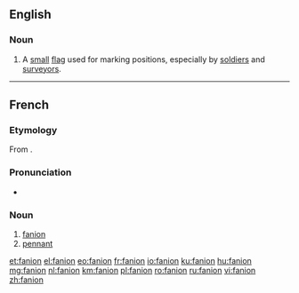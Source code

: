 ==English==

===Noun===
{{en-noun}}

# A [[small]] [[flag]] used for marking positions, especially by [[soldier]]s and [[surveyor]]s.

----

==French==

===Etymology===
From {{inh|fr|frm|feinion}}.

===Pronunciation===
* {{IPA|/fanjɔ̃/|lang=fr}}

===Noun===
{{fr-noun|m}}

# [[fanion#English|fanion]]
# [[pennant]]

[[et:fanion]]
[[el:fanion]]
[[eo:fanion]]
[[fr:fanion]]
[[io:fanion]]
[[ku:fanion]]
[[hu:fanion]]
[[mg:fanion]]
[[nl:fanion]]
[[km:fanion]]
[[pl:fanion]]
[[ro:fanion]]
[[ru:fanion]]
[[vi:fanion]]
[[zh:fanion]]